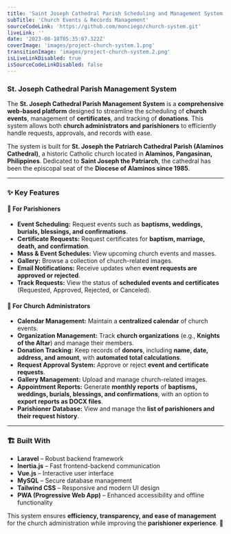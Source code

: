 ```yaml
---
title: 'Saint Joseph Cathedral Parish Scheduling and Management System'
subTitle: 'Church Events & Records Management'
sourceCodeLink: 'https://github.com/monciego/church-system.git'
liveLink: ''
date: '2023-08-18T05:35:07.322Z'
coverImage: 'images/project-church-system.1.png'
transitionImage: 'images/project-church-system.2.png'
isLiveLinkDisabled: true
isSourceCodeLinkDisabled: false
---
```


### St. Joseph Cathedral Parish Management System

The **St. Joseph Cathedral Parish Management System** is a **comprehensive web-based platform** designed to streamline the scheduling of **church events**, management of **certificates**, and tracking of **donations**. This system allows both **church administrators and parishioners** to efficiently handle requests, approvals, and records with ease.

The system is built for **St. Joseph the Patriarch Cathedral Parish (Alaminos Cathedral)**, a historic Catholic church located in **Alaminos, Pangasinan, Philippines**. Dedicated to **Saint Joseph the Patriarch**, the cathedral has been the episcopal seat of the **Diocese of Alaminos since 1985**.

---

### ✨ Key Features

#### 🔹 **For Parishioners**

- **Event Scheduling:** Request events such as **baptisms, weddings, burials, blessings, and confirmations**.
- **Certificate Requests:** Request certificates for **baptism, marriage, death, and confirmation**.
- **Mass & Event Schedules:** View upcoming church events and masses.
- **Gallery:** Browse a collection of church-related images.
- **Email Notifications:** Receive updates when **event requests are approved or rejected**.
- **Track Requests:** View the status of **scheduled events and certificates** (Requested, Approved, Rejected, or Canceled).

#### 🔹 **For Church Administrators**

- **Calendar Management:** Maintain a **centralized calendar** of church events.
- **Organization Management:** Track **church organizations** (e.g., **Knights of the Altar**) and manage their members.
- **Donation Tracking:** Keep records of **donors**, including **name, date, address, and amount**, with **automated total calculations**.
- **Request Approval System:** Approve or reject **event and certificate requests**.
- **Gallery Management:** Upload and manage church-related images.
- **Appointment Reports:** Generate **monthly reports** of **baptisms, weddings, burials, blessings, and confirmations**, with an option to **export reports as DOCX files**.
- **Parishioner Database:** View and manage the **list of parishioners and their request history**.

---

### 🏗️ Built With

- **Laravel** – Robust backend framework
- **Inertia.js** – Fast frontend-backend communication
- **Vue.js** – Interactive user interface
- **MySQL** – Secure database management
- **Tailwind CSS** – Responsive and modern UI design
- **PWA (Progressive Web App)** – Enhanced accessibility and offline functionality

This system ensures **efficiency, transparency, and ease of management** for the church administration while improving the **parishioner experience**. 🙏
